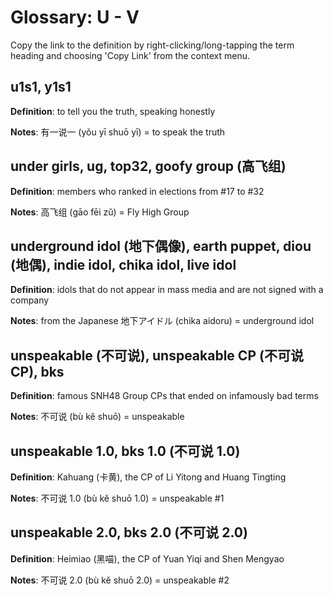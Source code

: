 
# Glossary: U - V

<Callout type='info'>
	Copy the link to the definition by right-clicking/long-tapping the term
	heading and choosing 'Copy Link' from the context menu.
</Callout>

## u1s1, y1s1

**Definition**: to tell you the truth, speaking honestly

**Notes**: 有一说一 (yǒu yī shuō yī) = to speak the truth

## under girls, ug, top32, goofy group (高飞组)

**Definition**: members who ranked in elections from #17 to #32

**Notes**: 高飞组 (gāo fēi zǔ) = Fly High Group

## underground idol (地下偶像), earth puppet, diou (地偶), indie idol, chika idol, live idol

**Definition**: idols that do not appear in mass media and are not signed with a company

**Notes**: from the Japanese 地下アイドル (chika aidoru) = underground idol

## unspeakable (不可说), unspeakable CP (不可说 CP), bks

**Definition**: famous SNH48 Group CPs that ended on infamously bad terms

**Notes**: 不可说 (bù kě shuō) = unspeakable

## unspeakable 1.0, bks 1.0 (不可说 1.0)

**Definition**: Kahuang (卡黄), the CP of Li Yitong and Huang Tingting

**Notes**: 不可说 1.0 (bù kě shuō 1.0) = unspeakable #1

## unspeakable 2.0, bks 2.0 (不可说 2.0)

**Definition**: Heimiao (黑喵), the CP of Yuan Yiqi and Shen Mengyao

**Notes**: 不可说 2.0 (bù kě shuō 2.0) = unspeakable #2
